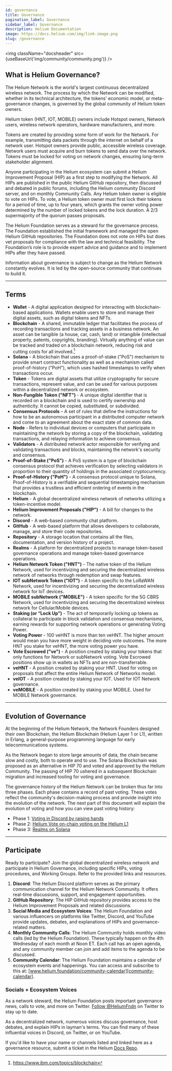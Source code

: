 ```yaml
---
id: governance
title: Governance
pagination_label: Governance
sidebar_label: Governance
description: Helium Documentation
image: https://docs.helium.com/img/link-image.png
slug: /governance
---
```



<img className="docsheader" src={useBaseUrl('img/community/community.png')} />

## What is Helium Governance?

The Helium Network is the world's largest continuous decentralized wireless network. The process by
which the Network can be modified, whether in its technical architecture, the tokens' economic
model, or meta-governance changes, is governed by the global community of Helium token owners.

Helium token (HNT, IOT, MOBILE) owners include Hotspot owners, Network users, wireless network
operators, hardware manufacturers, and more.

Tokens are created by providing some form of work for the Network. For example, transmitting data
packets through the internet on behalf of a network user. Hotspot owners provide public, accessible
wireless coverage. Network users must acquire and burn tokens to send data over the network. Tokens
must be locked for voting on network changes, ensuring long-term stakeholder alignment.

Anyone participating in the Helium ecosystem can submit a Helium Improvement Proposal (HIP) as a
first step to modifying the Network. All HIPs are published in the public Helium GitHub repository,
then discussed and debated in public forums, including the Helium community Discord server, and on
monthly Community Calls. Any Helium token owner is eligible to vote on HIPs. To vote, a Helium token
owner must first lock their tokens for a period of time, up to four years, which grants the owner
voting power determined by the number of locked tokens and the lock duration. A 2/3 supermajority of
the quorum passes proposals.

The Helium Foundation serves as a steward for the governance process. The Foundation established the
initial framework and managed the open Helium GitHub repositories. The Foundation does not vote on
HIPs but does vet proposals for compliance with the law and technical feasibility. The Foundation’s
role is to provide expert advice and guidance and to implement HIPs after they have passed.

Information about governance is subject to change as the Helium Network constantly evolves. It is
led by the open-source community that continues to build it.

---

## Terms

- **Wallet** - A digital application designed for interacting with blockchain-based applications.
  Wallets enable users to store and manage their digital assets, such as digital tokens and NFTs.
- **Blockchain** - A shared, immutable ledger that facilitates the process of recording transactions
  and tracking assets in a business network. An asset can be tangible (a house, car, cash, land) or
  intangible (intellectual property, patents, copyrights, branding). Virtually anything of value can
  be tracked and traded on a blockchain network, reducing risk and cutting costs for all
  involved.[^1]
- **Solana** - A blockchain that uses a proof-of-stake ("PoS") mechanism to provide smart contract
  functionality as well as a mechanism called proof-of-history ("PoH"), which uses hashed timestamps
  to verify when transactions occur.
- **Token** - Tokens are digital assets that utilize cryptography for secure transactions, represent
  value, and can be used for various purposes within a decentralized network or ecosystem.
- **Non-Fungible Token ("NFT")** - A unique digital identifier that is recorded on a blockchain and
  is used to certify ownership and authenticity. It cannot be copied, substituted, or subdivided.
- **Consensus Protocols** – A set of rules that define the instructions for how to be an autonomous
  participant in a distributed computer network and come to an agreement about the exact state of
  common data.
- **Node** - Refers to individual devices or computers that participate in maintaining the network
  by storing a copy of the blockchain, validating transactions, and relaying information to achieve
  consensus.
- **Validators** - A distributed network actor responsible for verifying and validating transactions
  and blocks, maintaining the network's security and consensus.
- **Proof-of-Stake ("PoS")** - A PoS system is a type of blockchain consensus protocol that achieves
  verification by selecting validators in proportion to their quantity of holdings in the associated
  cryptocurrency.
- **Proof-of-History ("PoH")** - A consensus protocol unique to Solana, Proof-of-History is a
  verifiable and sequential timestamping mechanism that provides a trustless and efficient ordering
  of events in the blockchain.
- **Helium** - A global decentralized wireless network of networks utilizing a token-incentive
  model.
- **Helium Improvement Proposals ("HIP")** - A bill for changes to the network.
- **Discord** - A web-based community chat platform.
- **GitHub** - A web-based platform that allows developers to collaborate, manage, and store their
  code repositories.
- **Repository** - A storage location that contains all the files, documentation, and version
  history of a project.
- **Realms** - A platform for decentralized projects to manage token-based governance operations and
  manage token-based governance operations.
- **Helium Network Token ("HNT")** - The native token of the Helium Network, used for incentivizing
  and securing the decentralized wireless network of networks through redemption and swap features.
- **IOT subNetwork Token ("IOT")** - A token specific to the LoRaWAN Network, used for incentivizing
  and securing the decentralized wireless network for IoT devices.
- **MOBILE subNetwork ("MOBILE")** - A token specific for the 5G CBRS Network, used for
  incentivizing and securing the decentralized wireless network for Cellular/Mobile devices.
- **Staking (or “Lock Up”)** - The act of temporarily locking up tokens as collateral to participate
  in block validation and consensus mechanisms, earning rewards for supporting network operations or
  generating Voting Power.
- **Voting Power** - 100 veHNT is more than ten veHNT. The higher amount would mean you have more
  weight in deciding vote outcomes. The more HNT you stake for veHNT, the more voting power you
  have.
- **Vote Escrowed ("ve")** - A position created by staking your tokens that only functions for
  Network or subNetwork voting. Vote Escrowed positions show up in wallets as NFTs and are
  non-transferrable.
- **veHNT** - A position created by staking your HNT. Used for voting on proposals that affect the
  entire Helium Network of Networks model.
- **veIOT** - A position created by staking your IOT. Used for IOT Network governance.
- **veMOBILE** - A position created by staking your MOBILE. Used for MOBILE Network governance.

---

## Evolution of Governance

At the beginning of the Helium Network, the Network Founders designed their own Blockchain, the
Helium Blockchain (Helium Layer 1 or L1), written in Erlang, a general-purpose programming language
for early telecommunications systems.

As the Network began to store large amounts of data, the chain became slow and costly, both to
operate and to use. The Solana Blockchain was proposed as an alternative in HIP 70 and voted and
approved by the Helium Community. The passing of HIP 70 ushered in a subsequent Blockchain migration
and increased tooling for voting and governance.

The governance history of the Helium Network can be broken thus far into three phases. Each phase
contains a record of past voting. These votes reflect the community's decision-making process and
provide insight into the evolution of the network. The next part of this document will explain the
evolution of voting and how you can view past voting history:

- Phase 1: [Voting in Discord by raising hands](governance/phase-1)
- Phase 2: [Helium Vote on-chain voting on the Helium L1](governance/phase-2)
- Phase 3: [Realms on Solana](governance/phase-3)

---

## Participate

Ready to participate? Join the global decentralized wireless network and participate in Helium
Governance, including specific HIPs, voting procedures, and Working Groups. Refer to the provided
links and resources.

<!-- TODO: use sol docs buttons https://docs.solana.com/developers -->

1. **Discord**: The Helium Discord platform serves as the primary communication channel for the
   Helium Network Community. It offers real-time discussions, support, and engagement opportunities.
2. **GitHub Repository**: The HIP GitHub repository provides access to the Helium Improvement
   Proposals and related discussions.
3. **Social Media and Ecosystem Voices**: The Helium Foundation and various influencers on platforms
   like Twitter, Discord, and YouTube provide updates, debates, and explanations of HIPs and
   governance-related matters.
4. **Monthly Community Calls**: The Helium Community holds monthly video calls (led by the Helium
   Foundation). These typically happen on the 4th Wednesday of each month at Noon ET. Each call has
   an open agenda, and any community member can join and add items to the agenda to be discussed.
5. **Community Calendar**: The Helium Foundation maintains a calendar of ecosystem events and
   happenings. You can access and subscribe to this at:
   [www.helium.foundation/community-calendar][community-calendar].

### Socials + Ecosystem Voices

As a network steward, the Helium Foundation posts important governance news, calls to vote, and more
on Twitter. [Follow @HeliumFndn][foundation-twitter] on Twitter to stay up to date.

As a decentralized network, numerous voices discuss governance, host debates, and explain HIPs in
layman's terms. You can find many of these influential voices in Discord, on Twitter, or on YouTube.

If you'd like to have your name or channels listed and linked here as a governance resource, submit
a ticket in the Helium [Docs Repo][docs-issues].

[discord]: https://discord.gg/helium
[docs-issues]: https://github.com/helium/docs/issues
[community-call-notes]:
  https://docs.google.com/document/d/1bMm2alBigBj3detA775Dn0Gz9UM5XczAeK9vnjBB3l0
[community-call-video]: https://helium.foundation/community-call
[foundation]: https://www.helium.foundation
[helium-dao]: https://www.realms.heliumvote.com/dao/hnt
[iot-dao]: https://www.realms.heliumvote.com/dao/iot
[mobile-dao]: https://www.realms.heliumvote.com/dao/mobile
[realms]: https://app.realms.today/
[realms-tutorial]: /vote-escrow/realms
[github-hip]: https://github.com/helium/HIP
[discord-hip]: discord://discord.com/channels/404106811252408320/730243559873052754
[hip-docs]: /hip
[foundation-twitter]: https://twitter.com/HeliumFndn
[realms]: /governance/realms
[bip]: https://github.com/bitcoin/bips
[community-calendar]: https://www.helium.foundation/community-calendar

[^1]: https://www.ibm.com/topics/blockchain
